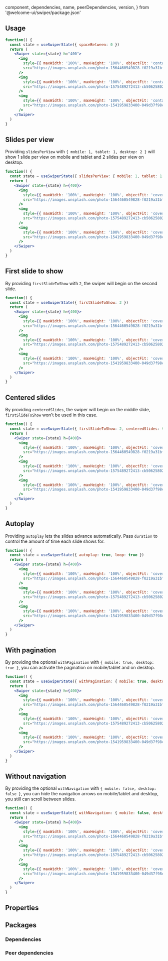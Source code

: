 
  component,
  dependencies,
  name,
  peerDependencies,
  version,
} from '@welcome-ui/swiper/package.json'

<showcase
  version={version}
  name={name}
  component={component}
  description="Allows user to build a simple swiper with images or contents."
/>

## Usage

```jsx
function() {
  const state = useSwiperState({ spaceBetween: 0 })
  return (
    <Swiper state={state} h="400">
      <img
        style={{ maxWidth: '100%', maxHeight: '100%', objectFit: 'contain' }}
        src="https://images.unsplash.com/photo-1564460549828-f0219a31bf90?ixlib=rb-1.2.1&ixid=eyJhcHBfaWQiOjEyMDd9&auto=format&fit=crop&w=1350&q=80"
      />
      <img
        style={{ maxWidth: '100%', maxHeight: '100%', objectFit: 'contain' }}
        src="https://images.unsplash.com/photo-1575489272413-cb506258027e?ixlib=rb-1.2.1&ixid=eyJhcHBfaWQiOjEyMDd9&auto=format&fit=crop&w=1350&q=80"
      />
      <img
        style={{ maxWidth: '100%', maxHeight: '100%', objectFit: 'contain' }}
        src="https://images.unsplash.com/photo-1541959833400-049d37f98ccd?ixlib=rb-1.2.1&ixid=eyJhcHBfaWQiOjEyMDd9&auto=format&fit=crop&w=1350&q=80"
      />
    </Swiper>
  )
}
```

## Slides per view

Providing `slidesPerView` with `{ mobile: 1, tablet: 1, desktop: 2 }` will show 1 slide per view on mobile and tablet and 2 slides per view on desktop.

```jsx
function() {
  const state = useSwiperState({ slidesPerView: { mobile: 1, tablet: 1, desktop: 2 } })
  return (
    <Swiper state={state} h={400}>
      <img
        style={{ maxWidth: '100%', maxHeight: '100%', objectFit: 'cover' }}
        src="https://images.unsplash.com/photo-1564460549828-f0219a31bf90?ixlib=rb-1.2.1&ixid=eyJhcHBfaWQiOjEyMDd9&auto=format&fit=crop&w=1350&q=80"
      />
      <img
        style={{ maxWidth: '100%', maxHeight: '100%', objectFit: 'cover' }}
        src="https://images.unsplash.com/photo-1575489272413-cb506258027e?ixlib=rb-1.2.1&ixid=eyJhcHBfaWQiOjEyMDd9&auto=format&fit=crop&w=1350&q=80"
      />
      <img
        style={{ maxWidth: '100%', maxHeight: '100%', objectFit: 'cover' }}
        src="https://images.unsplash.com/photo-1541959833400-049d37f98ccd?ixlib=rb-1.2.1&ixid=eyJhcHBfaWQiOjEyMDd9&auto=format&fit=crop&w=1350&q=80"
      />
    </Swiper>
  )
}
```

## First slide to show

By providing `firstSlideToShow` with `2`, the swiper will begin on the second slide.

```jsx
function() {
  const state = useSwiperState({ firstSlideToShow: 2 })
  return (
    <Swiper state={state} h={400}>
      <img
        style={{ maxWidth: '100%', maxHeight: '100%', objectFit: 'cover' }}
        src="https://images.unsplash.com/photo-1564460549828-f0219a31bf90?ixlib=rb-1.2.1&ixid=eyJhcHBfaWQiOjEyMDd9&auto=format&fit=crop&w=1350&q=80"
      />
      <img
        style={{ maxWidth: '100%', maxHeight: '100%', objectFit: 'cover' }}
        src="https://images.unsplash.com/photo-1575489272413-cb506258027e?ixlib=rb-1.2.1&ixid=eyJhcHBfaWQiOjEyMDd9&auto=format&fit=crop&w=1350&q=80"
      />
      <img
        style={{ maxWidth: '100%', maxHeight: '100%', objectFit: 'cover' }}
        src="https://images.unsplash.com/photo-1541959833400-049d37f98ccd?ixlib=rb-1.2.1&ixid=eyJhcHBfaWQiOjEyMDd9&auto=format&fit=crop&w=1350&q=80"
      />
    </Swiper>
  )
}
```

## Centered slides

By providing `centeredSlides`, the swiper will begin on the middle slide, `firstSlideToShow` won't be used in this case.

```jsx
function() {
  const state = useSwiperState({ firstSlideToShow: 2, centeredSlides: true })
  return (
    <Swiper state={state} h={400}>
      <img
        style={{ maxWidth: '100%', maxHeight: '100%', objectFit: 'cover' }}
        src="https://images.unsplash.com/photo-1564460549828-f0219a31bf90?ixlib=rb-1.2.1&ixid=eyJhcHBfaWQiOjEyMDd9&auto=format&fit=crop&w=1350&q=80"
      />
      <img
        style={{ maxWidth: '100%', maxHeight: '100%', objectFit: 'cover' }}
        src="https://images.unsplash.com/photo-1575489272413-cb506258027e?ixlib=rb-1.2.1&ixid=eyJhcHBfaWQiOjEyMDd9&auto=format&fit=crop&w=1350&q=80"
      />
      <img
        style={{ maxWidth: '100%', maxHeight: '100%', objectFit: 'cover' }}
        src="https://images.unsplash.com/photo-1541959833400-049d37f98ccd?ixlib=rb-1.2.1&ixid=eyJhcHBfaWQiOjEyMDd9&auto=format&fit=crop&w=1350&q=80"
      />
    </Swiper>
  )
}
```

## Autoplay

Providing `autoplay` lets the slides advance automatically. Pass `duration` to control the amount of time each slide shows for.

```jsx
function() {
  const state = useSwiperState({ autoplay: true, loop: true })
  return (
    <Swiper state={state} h={400}>
      <img
        style={{ maxWidth: '100%', maxHeight: '100%', objectFit: 'cover' }}
        src="https://images.unsplash.com/photo-1564460549828-f0219a31bf90?ixlib=rb-1.2.1&ixid=eyJhcHBfaWQiOjEyMDd9&auto=format&fit=crop&w=1350&q=80"
      />
      <img
        style={{ maxWidth: '100%', maxHeight: '100%', objectFit: 'cover' }}
        src="https://images.unsplash.com/photo-1575489272413-cb506258027e?ixlib=rb-1.2.1&ixid=eyJhcHBfaWQiOjEyMDd9&auto=format&fit=crop&w=1350&q=80"
      />
      <img
        style={{ maxWidth: '100%', maxHeight: '100%', objectFit: 'cover' }}
        src="https://images.unsplash.com/photo-1541959833400-049d37f98ccd?ixlib=rb-1.2.1&ixid=eyJhcHBfaWQiOjEyMDd9&auto=format&fit=crop&w=1350&q=80"
      />
    </Swiper>
  )
}
```

## With pagination

By providing the optional `withPagination` with `{ mobile: true, desktop: true }`, you can activate the pagination on mobile/tablet and on desktop.

```jsx
function() {
  const state = useSwiperState({ withPagination: { mobile: true, desktop: true } })
  return (
    <Swiper state={state} h={400}>
      <img
        style={{ maxWidth: '100%', maxHeight: '100%', objectFit: 'cover' }}
        src="https://images.unsplash.com/photo-1564460549828-f0219a31bf90?ixlib=rb-1.2.1&ixid=eyJhcHBfaWQiOjEyMDd9&auto=format&fit=crop&w=1350&q=80"
      />
      <img
        style={{ maxWidth: '100%', maxHeight: '100%', objectFit: 'cover' }}
        src="https://images.unsplash.com/photo-1575489272413-cb506258027e?ixlib=rb-1.2.1&ixid=eyJhcHBfaWQiOjEyMDd9&auto=format&fit=crop&w=1350&q=80"
      />
      <img
        style={{ maxWidth: '100%', maxHeight: '100%', objectFit: 'cover' }}
        src="https://images.unsplash.com/photo-1541959833400-049d37f98ccd?ixlib=rb-1.2.1&ixid=eyJhcHBfaWQiOjEyMDd9&auto=format&fit=crop&w=1350&q=80"
      />
    </Swiper>
  )
}
```

## Without navigation

By providing the optional `withNavigation` with `{ mobile: false, desktop: false }`, you can hide the navigation arrows on mobile/tablet and desktop, you still can scroll between slides.

```jsx
function() {
  const state = useSwiperState({ withNavigation: { mobile: false, desktop: false }})
  return (
    <Swiper state={state} h={400}>
      <img
        style={{ maxWidth: '100%', maxHeight: '100%', objectFit: 'cover' }}
        src="https://images.unsplash.com/photo-1564460549828-f0219a31bf90?ixlib=rb-1.2.1&ixid=eyJhcHBfaWQiOjEyMDd9&auto=format&fit=crop&w=1350&q=80"
      />
      <img
        style={{ maxWidth: '100%', maxHeight: '100%', objectFit: 'cover' }}
        src="https://images.unsplash.com/photo-1575489272413-cb506258027e?ixlib=rb-1.2.1&ixid=eyJhcHBfaWQiOjEyMDd9&auto=format&fit=crop&w=1350&q=80"
      />
      <img
        style={{ maxWidth: '100%', maxHeight: '100%', objectFit: 'cover' }}
        src="https://images.unsplash.com/photo-1541959833400-049d37f98ccd?ixlib=rb-1.2.1&ixid=eyJhcHBfaWQiOjEyMDd9&auto=format&fit=crop&w=1350&q=80"
      />
    </Swiper>
  )
}
```

## Properties

<props propTypes={props.propTypes.Swiper} />

## Packages

### Dependencies

<dependencies dependencies={dependencies} />

### Peer dependencies

<dependencies dependencies={peerDependencies} />

<pagination />
